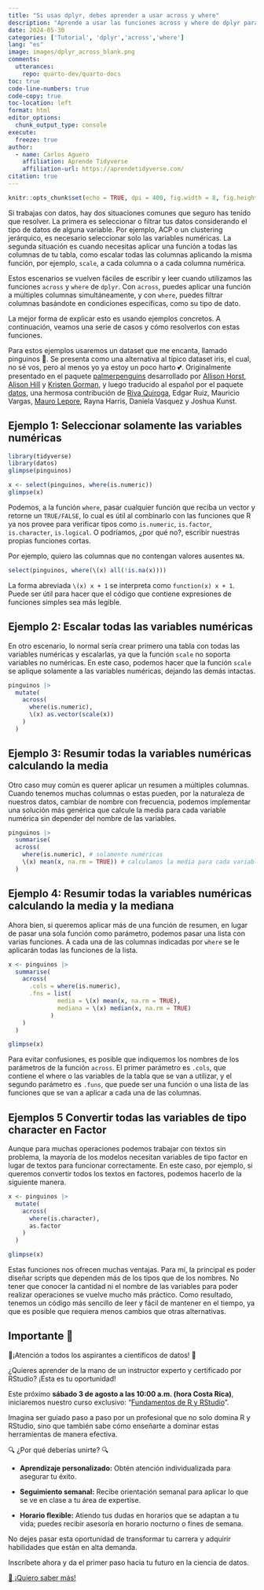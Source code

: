 ```yaml
---
title: "Si usas dplyr, debes aprender a usar across y where"
description: "Aprende a usar las funciones across y where de dplyr para realizar operaciones en múltiples columnas de manera eficiente. Estas herramientas mejoran la manipulación y el procesamiento de datos en R."
date: 2024-05-30
categories: ['Tutorial', 'dplyr','across','where']
lang: "es"
image: images/dplyr_across_blank.png
comments:
  utterances:
    repo: quarto-dev/quarto-docs
toc: true
code-line-numbers: true
code-copy: true
toc-location: left
format: html
editor_options: 
  chunk_output_type: console
execute: 
  freeze: true
author:
  - name: Carlos Aguero
    affiliation: Aprende Tidyverse
    affiliation-url: https://aprendetidyverse.com/
citation: true
---
```


```r
knitr::opts_chunk$set(echo = TRUE, dpi = 400, fig.width = 8, fig.height = 6)
```

Si trabajas con datos, hay dos situaciones comunes que seguro has tenido que resolver. La primera es seleccionar o filtrar tus datos considerando el tipo de datos de alguna variable. Por ejemplo, ACP o un clustering jerárquico, es necesario seleccionar solo las variables numéricas. La segunda situación es cuando necesitas aplicar una función a todas las columnas de tu tabla, como escalar todas las columnas aplicando la misma función, por ejemplo, `scale`, a cada columna o a cada columna numérica.

Estos escenarios se vuelven fáciles de escribir y leer cuando utilizamos las funciones `across` y `where` de `dplyr`. Con `across`, puedes aplicar una función a múltiples columnas simultáneamente, y con `where`, puedes filtrar columnas basándote en condiciones específicas, como su tipo de dato.

La mejor forma de explicar esto es usando ejemplos concretos. A continuación, veamos una serie de casos y cómo resolverlos con estas funciones.

Para estos ejemplos usaremos un dataset que me encanta, llamado pinguinos 🐧. Se presenta como una alternativa al típico dataset iris, el cual, no sé vos, pero al menos yo ya estoy un poco harto 💕. Originalmente presentado en el paquete [palmerpenguins](https://allisonhorst.github.io/palmerpenguins/) desarrollado por [Allison Horst](https://orcid.org/0000-0002-6047-5564), [Alison Hill](https://orcid.org/0000-0002-8082-1890) y [Kristen Gorman](https://orcid.org/0000-0002-0258-9264), y luego traducido al español por el paquete [datos](https://cran.r-project.org/web/packages/datos/index.html), una hermosa contribución de [Riva Quiroga](https://orcid.org/0000-0002-1147-4135), Edgar Ruiz, Mauricio Vargas, [Mauro Lepore](https://orcid.org/0000-0002-1986-7988), Rayna Harris, Daniela Vasquez y Joshua Kunst.

## Ejemplo 1: Seleccionar solamente las variables numéricas


```r
library(tidyverse)
library(datos)
glimpse(pinguinos)
```

```r
x <- select(pinguinos, where(is.numeric))
glimpse(x)
```

Podemos, a la función `where`, pasar cualquier función que reciba un vector y retorne un `TRUE/FALSE`, lo cual es útil al combinarlo con las funciones que R ya nos provee para verificar tipos como `is.numeric`, `is.factor`, `is.character`, `is.logical`. O podríamos, ¿por qué no?, escribir nuestras propias funciones cortas.

Por ejemplo, quiero las columnas que no contengan valores ausentes `NA`.

```r
select(pinguinos, where(\(x) all(!is.na(x))))
```

::: {.column-margin}
La forma abreviada `\(x) x + 1` se interpreta como `function(x) x + 1`. Puede ser útil para hacer que el código que contiene expresiones de funciones simples sea más legible.
:::

## Ejemplo 2: Escalar todas las variables numéricas

En otro escenario, lo normal sería crear primero una tabla con todas las variables numéricas y escalarlas, ya que la función `scale` no soporta variables no numéricas. En este caso, podemos hacer que la función `scale` se aplique solamente a las variables numéricas, dejando las demás intactas.

```r
pinguinos |> 
  mutate(
    across(
      where(is.numeric),
      \(x) as.vector(scale(x))
    )
  )
```

## Ejemplo 3: Resumir todas la variables numéricas calculando la media

Otro caso muy común es querer aplicar un resumen a múltiples columnas. Cuando tenemos muchas columnas o estas pueden, por la naturaleza de nuestros datos, cambiar de nombre con frecuencia, podemos implementar una solución más genérica que calcule la media para cada variable numérica sin depender del nombre de las variables.

```r
pinguinos |> 
  summarise(
  across(
    where(is.numeric), # solamente numéricas
    \(x) mean(x, na.rm = TRUE)) # calculamos la media para cada variable
  )
```

## Ejemplo 4: Resumir todas la variables numéricas calculando la media y la mediana

Ahora bien, si queremos aplicar más de una función de resumen, en lugar de pasar una sola función como parámetro, podemos pasar una lista con varias funciones. A cada una de las columnas indicadas por `where` se le aplicarán todas las funciones de la lista.

```r
x <- pinguinos |> 
  summarise(
    across(
      .cols = where(is.numeric),
      .fns = list(
              media = \(x) mean(x, na.rm = TRUE),
              mediana = \(x) median(x, na.rm = TRUE)
            )
    )
  )

glimpse(x)
```


::: {.column-margin}
Para evitar confusiones, es posible que indiquemos los nombres de los parámetros de la función `across`. El primer parámetro es `.cols`, que contiene el where o las variables de la tabla que se van a utilizar, y el segundo parámetro es `.funs`, que puede ser una función o una lista de las funciones que se van a aplicar a cada una de las columnas.
:::


## Ejemplos 5 Convertir todas las variables de tipo character en Factor

Aunque para muchas operaciones podemos trabajar con textos sin problema, la mayoría de los modelos necesitan variables de tipo factor en lugar de textos para funcionar correctamente. En este caso, por ejemplo, si queremos convertir todos los textos en factores, podemos hacerlo de la siguiente manera.

```r
x <- pinguinos |> 
  mutate(
    across(
      where(is.character),
      as.factor
    )
  )

glimpse(x)
```


Estas funciones nos ofrecen muchas ventajas. Para mí, la principal es poder diseñar scripts que dependen más de los tipos que de los nombres. No tener que conocer la cantidad ni el nombre de las variables para poder realizar operaciones se vuelve mucho más práctico. Como resultado, tenemos un código más sencillo de leer y fácil de mantener en el tiempo, ya que es posible que requiera menos cambios que otras alternativas.


::: {.callout-warning}
## Importante 🚨

🚀¡Atención a todos los aspirantes a científicos de datos! 🚀

¿Quieres aprender de la mano de un instructor experto y certificado por RStudio? ¡Esta es tu oportunidad!

Este próximo **sábado 3 de agosto a las 10:00 a.m. (hora Costa Rica)**, iniciaremos nuestro curso exclusivo: "[Fundamentos de R y RStudio](https://aprendetidyverse.com/courses/fundamentos_R.html)".

Imagina ser guiado paso a paso por un profesional que no solo domina R y RStudio, sino que también sabe cómo enseñarte a dominar estas herramientas de manera efectiva.

🔍 ¿Por qué deberías unirte? 🔍

+ **Aprendizaje personalizado:** Obtén atención individualizada para asegurar tu éxito.

+ **Seguimiento semanal:** Recibe orientación semanal para aplicar lo que se ve en clase a tu área de expertise.

+ **Horario flexible:** Atiendo tus dudas en horarios que se adaptan a tu vida; puedes recibir asesoría en horario nocturno o fines de semana.


No dejes pasar esta oportunidad de transformar tu carrera y adquirir habilidades que están en alta demanda.

Inscríbete ahora y da el primer paso hacia tu futuro en la ciencia de datos.

[📖 ¡Quiero saber más!](https://aprendetidyverse.com/courses/fundamentos_R.html)

:::
